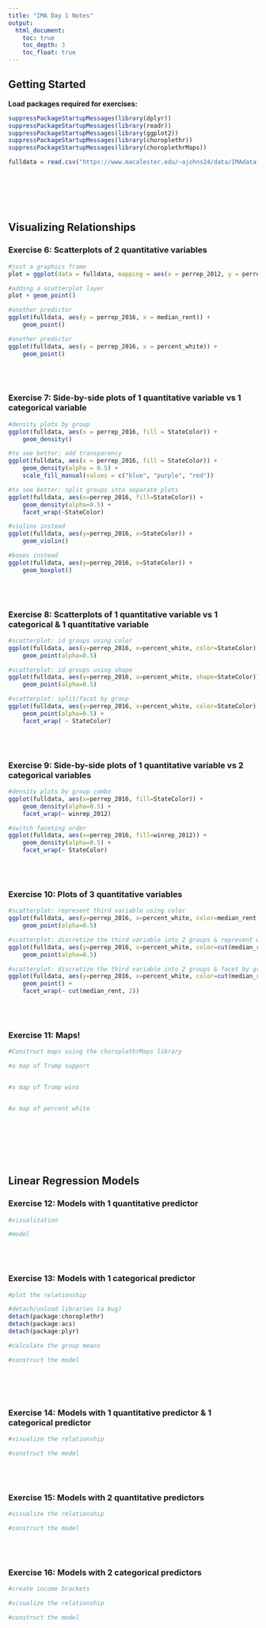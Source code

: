 ```yaml
---
title: "IMA Day 1 Notes"
output:
  html_document:
    toc: true
    toc_depth: 3
    toc_float: true
---
```





## Getting Started

**Load packages required for exercises:**

```r
suppressPackageStartupMessages(library(dplyr))
suppressPackageStartupMessages(library(readr))
suppressPackageStartupMessages(library(ggplot2))
suppressPackageStartupMessages(library(choroplethr))
suppressPackageStartupMessages(library(choroplethrMaps))
```


<!-- **Load the data** -->

<!-- ```{r} -->
<!-- #this uses the readr library: -->
<!-- elect <- read.csv("https://raw.githubusercontent.com/tonmcg/County_Level_Election_Results_12-16/master/US_County_Level_Presidential_Results_08-16.csv") -->
<!-- ``` -->



<!-- <br> -->
<!-- <br> -->


<!-- ## Pre-Bootcamp Review -->

<!-- ### Exercise 1: Explore the structure of the data -->

<!-- ```{r} -->
<!-- # Check out the first rows of `elect`.  What are the cases?  The variables? -->
<!-- head(elect) -->

<!-- # How much data do we have? -->
<!-- dim(elect) -->

<!-- # What are the names of the variables? -->
<!-- names(elect) -->

<!-- #How can we subset just the `dem_2016` data? -->
<!-- head(elect$dem_2016) -->

<!-- #How can we filter out only the counties in which more than 25,000 people voted in 2016? -->
<!-- library(plyr) -->
<!-- filter(elect, total_2016 > 25000) -->
<!-- ``` -->



<!-- <br> -->
<!-- <br> -->

<!-- ### Exercise 2: Create new variables -->


<!-- ```{r} -->
<!-- #start with 1 variable to get the hang of it -->


<!-- #now 2 variables     -->


<!-- #now 3.  (why do we put winrep_2016 in its own row?!) -->


<!-- #finally, add all 2012 and 2016 variables and store as 'elect' -->
<!-- elect = mutate(.data = elect, f_dem_2016 = dem_2016 / total_2016, f_gop_2016 = gop_2016 / total_2016, win_rep = ) -->

<!-- ``` -->



<!-- <br> -->
<!-- <br> -->

<!-- ### Exercise 3: Explore the win column -->

<!-- ```{r} -->
<!-- #Construct a table (a numerical summary) of the number of counties that Trump won/lost -->

<!-- #Construct a bar chart (a visual summary) of this variable.     -->

<!-- ``` -->





<!-- <br> -->
<!-- <br> -->

<!-- ### Exercise 4: Visually explore vote percentages -->

<!-- ```{r} -->
<!-- #histogram -->

<!-- #density plot -->

<!-- ``` -->



<!-- <br> -->
<!-- <br> -->

<!-- ### Exercise 5: Numerically summarize vote percentages -->

<!-- ```{r} -->
<!-- #calculate the mean Trump support -->

<!-- #calculate the median Trump support -->

<!-- #calculate the variance in Trump support from county to county -->

<!-- #calculate the standard deviation in Trump support from county to county -->

<!-- #use the 68-95-99.7 Rule to approximate the range of from the 2.5th to 97.5th percentiles of  Trump support -->

<!-- #calculate the exact 2.5th and 97.5th percentiles  -->
<!-- ``` -->


<!-- <br> -->
<!-- <br> -->
<!-- <br> -->
<!-- <br> -->


<!-- ## Explaining Variability + Wrangling -->


<!-- **Load the data:** -->

<!-- ```{r warning=FALSE} -->
<!-- #load demographic data from the choroplethr library -->
<!-- data("df_county_demographics") -->
<!-- head(df_county_demographics,3) -->

<!-- #load RedBluePurple data -->
<!-- RedBlue <- read.csv("https://www.macalester.edu/~ajohns24/Data/RedBluePurple.csv") -->
<!-- head(RedBlue,3) -->
<!-- ``` -->



<!-- <br> -->
<!-- <br> -->

<!-- **Join / merge these data tables into a single data set:** -->

<!-- ```{r} -->
<!-- #define "region" variable -->

<!-- #join elect and df_county_demographics (from dplyr) -->

<!-- #join the new fulldata with RedBlue -->

<!-- #check out the names of fulldata -->
<!-- ``` -->

```r
fulldata = read.csv("https://www.macalester.edu/~ajohns24/data/IMAdata1.csv")
```


<br>
<br>
<br>
<br>


## Visualizing Relationships

### Exercise 6: Scatterplots of 2 quantitative variables


```r
#just a graphics frame
plot = ggplot(data = fulldata, mapping = aes(x = perrep_2012, y = perrep_2016))

#adding a scatterplot layer
plot + geom_point()

#another predictor
ggplot(fulldata, aes(y = perrep_2016, x = median_rent)) + 
    geom_point()

#another predictor
ggplot(fulldata, aes(y = perrep_2016, x = percent_white)) + 
    geom_point()
```
    
    
   
<br>
<br>

### Exercise 7: Side-by-side plots of 1 quantitative variable vs 1 categorical variable


```r
#density plots by group
ggplot(fulldata, aes(x = perrep_2016, fill = StateColor)) + 
    geom_density()

#to see better: add transparency
ggplot(fulldata, aes(x = perrep_2016, fill = StateColor)) + 
    geom_density(alpha = 0.5) + 
	scale_fill_manual(values = c("blue", "purple", "red"))

#to see better: split groups into separate plots
ggplot(fulldata, aes(x=perrep_2016, fill=StateColor)) + 
    geom_density(alpha=0.5) + 
    facet_wrap(~StateColor)

#violins instead
ggplot(fulldata, aes(y=perrep_2016, x=StateColor)) + 
    geom_violin()

#boxes instead
ggplot(fulldata, aes(y=perrep_2016, x=StateColor)) + 
    geom_boxplot()

```



<br>
<br>


### Exercise 8: Scatterplots of 1 quantitative variable vs 1 categorical & 1 quantitative variable


```r
#scatterplot: id groups using color
ggplot(fulldata, aes(y=perrep_2016, x=percent_white, color=StateColor)) + 
    geom_point(alpha=0.5)

#scatterplot: id groups using shape
ggplot(fulldata, aes(y=perrep_2016, x=percent_white, shape=StateColor)) + 
    geom_point(alpha=0.5)

#scatterplot: split/facet by group
ggplot(fulldata, aes(y=perrep_2016, x=percent_white, color=StateColor)) + 
    geom_point(alpha=0.5) + 
    facet_wrap( ~ StateColor)
```



<br>
<br>


### Exercise 9: Side-by-side plots of 1 quantitative variable vs 2 categorical variables

```r
#density plots by group combo
ggplot(fulldata, aes(x=perrep_2016, fill=StateColor)) + 
    geom_density(alpha=0.5) + 
    facet_wrap(~ winrep_2012)

#switch faceting order
ggplot(fulldata, aes(x=perrep_2016, fill=winrep_2012)) + 
    geom_density(alpha=0.5) + 
    facet_wrap(~ StateColor)
```

<br>
<br>

### Exercise 10: Plots of 3 quantitative variables

```r
#scatterplot: represent third variable using color
ggplot(fulldata, aes(y=perrep_2016, x=percent_white, color=median_rent)) + 
    geom_point(alpha=0.5)

#scatterplot: discretize the third variable into 2 groups & represent with color
ggplot(fulldata, aes(y=perrep_2016, x=percent_white, color=cut(median_rent,2))) + 
    geom_point(alpha=0.5)

#scatterplot: discretize the third variable into 2 groups & facet by group
ggplot(fulldata, aes(y=perrep_2016, x=percent_white, color=cut(median_rent,2))) + 
    geom_point() + 
    facet_wrap(~ cut(median_rent, 2))
```


    
<br>
<br>


### Exercise 11: Maps!

```r
#Construct maps using the choroplethrMaps library

#a map of Trump support


#a map of Trump wins


#a map of percent white


```




<br>
<br>

<br>
<br>



## Linear Regression Models

### Exercise 12: Models with 1 quantitative predictor


```r
#visualization

#model

```


<br> 
<br>

### Exercise 13: Models with 1 categorical predictor

```r
#plot the relationship

```


```r
#detach/unload libraries (a bug)
detach(package:choroplethr)
detach(package:acs)
detach(package:plyr)

#calculate the group means

```



```r
#construct the model

```



<br>        
<br>

### Exercise 14: Models with 1 quantitative predictor & 1 categorical predictor


```r
#visualize the relationship

#construct the model

```



<br>
<br>


### Exercise 15: Models with 2 quantitative predictors

```r
#visualize the relationship

#construct the model


```



<br> 
<br>

### Exercise 16: Models with 2 categorical predictors

```r
#create income brackets

```

```r
#visualize the relationship

#construct the model

```




<br>
<br>
<br>
<br>


